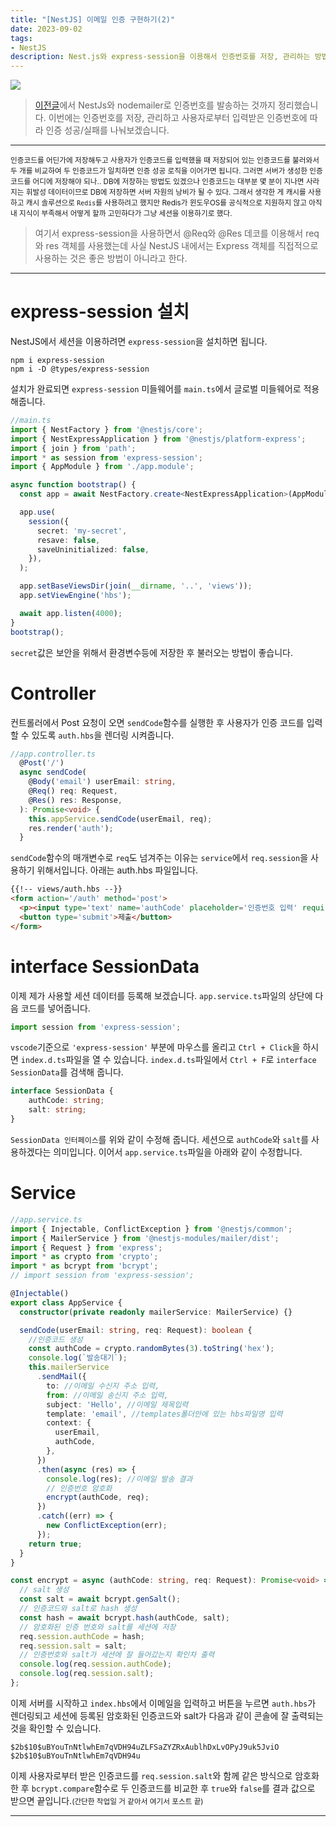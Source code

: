 ```yaml
---
title: "[NestJS] 이메일 인증 구현하기(2)"
date: 2023-09-02
tags:
- NestJS
description: Nest.js와 express-session을 이용해서 인증번호를 저장, 관리하는 방법을 정리한 포스트입니다.
---
```


![](/images/thumbnails/nestjs.png)

> [이전글](https://jeongje.vercel.app/posts/post-02)에서 NestJs와 nodemailer로 인증번호를 발송하는 것까지 정리했습니다.
이번에는 인증번호를 저장, 관리하고 사용자로부터 입력받은 인증번호에 따라 인증 성공/실패를 나눠보겠습니다.

***

<small>인증코드를 어딘가에 저장해두고 사용자가 인증코드를 입력했을 때 저장되어 있는 인증코드를 불러와서
두 개를 비교하여 두 인증코드가 일치하면 인증 성공 로직을 이어가면 됩니다.
그러면 서버가 생성한 인증코드를 어디에 저장해야 되나..
DB에 저장하는 방법도 있겠으나 인증코드는 대부분 몇 분이 지나면 사라지는 휘발성 데이터이므로 DB에 저장하면
서버 자원의 낭비가 될 수 있다. 그래서 생각한 게 캐시를 사용하고 캐시 솔루션으로 `Redis`를 사용하려고 했지만
Redis가 윈도우OS를 공식적으로 지원하지 않고 아직 내 지식이 부족해서 어떻게 할까 고민하다가 그냥 세션을 이용하기로 했다.</small>

> 여기서 express-session을 사용하면서 @Req와 @Res 데코를 이용해서 req와 res 객체를 사용했는데 사실 NestJS 내에서는 Express
객체를 직접적으로 사용하는 것은 좋은 방법이 아니라고 한다.
***

# express-session 설치

NestJS에서 세션을 이용하려면 `express-session`을 설치하면 됩니다.
```
npm i express-session
npm i -D @types/express-session
```
설치가 완료되면 `express-session` 미들웨어를 `main.ts`에서 글로벌 미들웨어로 적용해줍니다.
```ts
//main.ts
import { NestFactory } from '@nestjs/core';
import { NestExpressApplication } from '@nestjs/platform-express';
import { join } from 'path';
import * as session from 'express-session';
import { AppModule } from './app.module';

async function bootstrap() {
  const app = await NestFactory.create<NestExpressApplication>(AppModule);

  app.use(
    session({
      secret: 'my-secret',
      resave: false,
      saveUninitialized: false,
    }),
  );

  app.setBaseViewsDir(join(__dirname, '..', 'views'));
  app.setViewEngine('hbs');

  await app.listen(4000);
}
bootstrap();
```
`secret`값은 보안을 위해서 환경변수등에 저장한 후 불러오는 방법이 좋습니다.
# Controller
컨트롤러에서 Post 요청이 오면 `sendCode`함수를 실행한 후 사용자가 인증 코드를 입력할 수 있도록
`auth.hbs`을 렌더링 시켜줍니다.
```ts
//app.controller.ts
  @Post('/')
  async sendCode(
    @Body('email') userEmail: string,
    @Req() req: Request,
    @Res() res: Response,
  ): Promise<void> {
    this.appService.sendCode(userEmail, req);
    res.render('auth');
  }
```
`sendCode`함수의 매개변수로 `req`도 넘겨주는 이유는 `service`에서 `req.session`을 사용하기 위해서입니다.
아래는 auth.hbs 파일입니다.
```html
{{!-- views/auth.hbs --}}
<form action='/auth' method='post'>
  <p><input type='text' name='authCode' placeholder='인증번호 입력' required /></p>
  <button type='submit'>제출</button>
</form>
```
# interface SessionData
이제 제가 사용할 세션 데이터를 등록해 보겠습니다. `app.service.ts`파일의 상단에 다음 코드를 넣어줍니다.
```ts
import session from 'express-session';
```
`vscode`기준으로 `'express-session'` 부분에 마우스를 올리고 `Ctrl + Click`을 하시면 `index.d.ts`파일을 열 수 있습니다.
`index.d.ts`파일에서 `Ctrl + F`로 `interface SessionData`를 검색해 줍니다. 
```ts
interface SessionData {
    authCode: string;
    salt: string;
}
```
`SessionData 인터페이스`를 위와 같이 수정해 줍니다. 세션으로 `authCode`와 `salt`를 사용하겠다는 의미입니다.
이어서 `app.service.ts`파일을 아래와 같이 수정합니다.
# Service
```ts
//app.service.ts
import { Injectable, ConflictException } from '@nestjs/common';
import { MailerService } from '@nestjs-modules/mailer/dist';
import { Request } from 'express';
import * as crypto from 'crypto';
import * as bcrypt from 'bcrypt';
// import session from 'express-session';

@Injectable()
export class AppService {
  constructor(private readonly mailerService: MailerService) {}

  sendCode(userEmail: string, req: Request): boolean {
    //인증코드 생성
    const authCode = crypto.randomBytes(3).toString('hex');
    console.log(`발송대기`);
    this.mailerService
      .sendMail({
        to: //이메일 수신지 주소 입력,
        from: //이메일 송신지 주소 입력,
        subject: 'Hello', //이메일 제목입력
        template: 'email', //templates폴더안에 있는 hbs파일명 입력
        context: {
          userEmail,
          authCode,
        },
      })
      .then(async (res) => {
        console.log(res); //이메일 발송 결과
        // 인증번호 암호화
        encrypt(authCode, req);
      })
      .catch((err) => {
        new ConflictException(err);
      });
    return true;
  }
}

const encrypt = async (authCode: string, req: Request): Promise<void> => {
  // salt 생성
  const salt = await bcrypt.genSalt();
  // 인증코드와 salt로 hash 생성
  const hash = await bcrypt.hash(authCode, salt);
  // 암호화된 인증 번호와 salt를 세션에 저장
  req.session.authCode = hash;
  req.session.salt = salt;
  // 인증번호와 salt가 세션에 잘 들어갔는지 확인차 출력
  console.log(req.session.authCode);
  console.log(req.session.salt);
};
```

이제 서버를 시작하고 `index.hbs`에서 이메일을 입력하고 버튼을 누르면 `auth.hbs`가 렌더링되고
세션에 등록된 암호화된 인증코드와 salt가 다음과 같이 콘솔에 잘 출력되는 것을 확인할 수 있습니다.
```
$2b$10$uBYouTnNtlwhEm7qVDH94uZLFSaZYZRxAublhDxLvOPyJ9uk5JviO
$2b$10$uBYouTnNtlwhEm7qVDH94u
```

이제 사용자로부터 받은 인증코드를 `req.session.salt`와 함께 같은 방식으로 암호화한 후
`bcrypt.compare`함수로 두 인증코드를 비교한 후 `true`와 `false`를 결과 값으로 받으면 끝입니다.<small>(간단한 작업일 거 같아서 여기서 포스트 끝)</small>

***